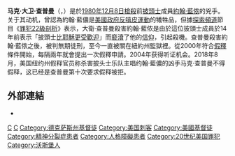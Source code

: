 {{Expand English|Mark David Chapman}}
{{Infobox criminal
| name               = 馬克·大衛·查普曼
| image_caption      = <small>1980年12月9日紐約警察局嫌犯照</small>
| birth_date         = {{birth date and age|1955|05|10}}
| birth_place        ={{USA}}[[德克薩斯州|德克薩斯州]][[沃思堡|沃思堡]]
| nationality        = {{USA}}
| conviction         = 謀殺[[约翰·列侬|約翰·藍儂]]
| conviction_penalty = [[無期徒刑|無期徒刑]]
| motive             = [[報復|報復]]褻瀆[[基督教|基督宗教]]的[[偶像|偶像]]
| spouse             = {{marriage|格萝丽娅·艾贝|1979}}
| parents            = 戴维·柯蒂斯·查普曼<br>凯瑟琳·伊丽莎白·查普曼
}}
'''马克·大卫·查普曼'''（{{lang-en|Mark David Chapman}}，{{bd|1955年|5月10日|catIdx=C}}）是於[[1980年|1980年]][[12月8日|12月8日]][[约翰·列侬之死|槍殺]]前[[披頭四樂隊|披頭士]]成員[[约翰·列侬|約翰·藍侬]]的兇手。关于其动机，{{Who|有人}}曾認為約翰·藍儂是[[美國政府|美國政府]][[反嘻皮運動|反嘻皮運動]]的犧牲品，但據[[探索頻道|探索頻道]]節目《[[罪犯22級剖析|罪犯22級剖析]]》表示，大衛·查普曼殺害約翰·藍侬是由於這位披頭士成員於14年前表示「披頭士[[比耶稣更受欢迎|比耶穌更受歡迎]]」而[[褻瀆|褻瀆]]了他的[[基督教|信仰]]，引起殺機。查普曼殺害約翰·藍侬之後，被判無期徒刑，至今一直被關在紐約州監獄裡。從2000年符合[[假釋|假釋]]條件開始，每隔兩年就會提出一次假釋申請。2004年获得听证机会。2018年8月，美国纽约州假释官员称杀害披头士乐队主唱约翰·藍儂的凶手马克·查普曼不得假释，这已经是查普曼第十次要求假释被拒。

==外部連結==
* {{Cite web | url=https://www.youtube.com/watch?v=CpHAiwSQjak | title=The Man Who Shot John Lennon (CRIME CONSPIRACY HISTORY DOCUMENTARY) | accessdate=2017-12-08 | archive-date=2016-03-26 | archive-url=https://web.archive.org/web/20160326203818/https://www.youtube.com/watch?v=CpHAiwSQjak | dead-url=no }}{{en}}
{{约翰·列侬}}
{{Authority control}}
{{美國人物小作品}}
[[Category:被判謀殺罪的美國人|C]]
[[Category:被判無期徒刑的美國囚犯|C]]
[[Category:德克萨斯州基督徒|Category:德克萨斯州基督徒]]
[[Category:美国刺客|Category:美国刺客]]
[[Category:美國基督徒|Category:美國基督徒]]
[[Category:精神分裂症患者|Category:精神分裂症患者]]
[[Category:人格障礙患者|Category:人格障礙患者]]
[[Category:20世纪美国罪犯|Category:20世纪美国罪犯]]
[[Category:沃斯堡人|Category:沃斯堡人]]